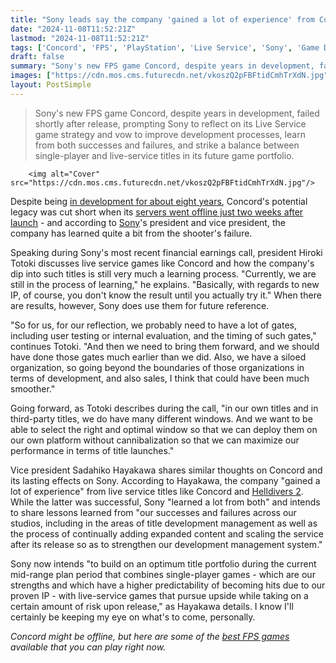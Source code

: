 ```yaml
---
title: "Sony leads say the company 'gained a lot of experience' from Concord's failure and will have to do more 'user testing or internal evaluation' in the future"
date: "2024-11-08T11:52:21Z"
lastmod: "2024-11-08T11:52:21Z"
tags: ['Concord', 'FPS', 'PlayStation', 'Live Service', 'Sony', 'Game Development', 'Failure Analysis', 'Helldivers 2', 'Single-Player', 'Mid-Range Plan']
draft: false
summary: "Sony's new FPS game Concord, despite years in development, failed shortly after release, prompting Sony to reflect on its Live Service game strategy and vow to improve development processes, learn from both successes and failures, and strike a balance between single-player and live-service titles in its future game portfolio."
images: ["https://cdn.mos.cms.futurecdn.net/vkoszQ2pFBFtidCmhTrXdN.jpg"]
layout: PostSimple
---
```

> Sony's new FPS game Concord, despite years in development, failed shortly after release, prompting Sony to reflect on its Live Service game strategy and vow to improve development processes, learn from both successes and failures, and strike a balance between single-player and live-service titles in its future game portfolio.


        <img alt="Cover" src="https://cdn.mos.cms.futurecdn.net/vkoszQ2pFBFtidCmhTrXdN.jpg"/>
        
Despite being [<u>in development for about eight years</u>](https://www.gamesradar.com/games/fps/new-playstation-fps-concord-was-in-development-for-about-8-years-starting-almost-exactly-when-2016s-overwatch-got-hero-shooters-trending/), Concord's potential legacy was cut short when its [<u>servers went offline just two weeks after launch</u>](https://www.gamesradar.com/games/fps/its-official-concord-servers-are-now-offline-just-2-weeks-after-one-of-the-worst-launches-of-2024/) - and according to [Sony](https://www.gamesradar.com/tag/sony/)'s president and vice president, the company has learned quite a bit from the shooter's failure.

Speaking during Sony's most recent financial earnings call, president Hiroki Totoki discusses live service games like Concord and how the company's dip into such titles is still very much a learning process. "Currently, we are still in the process of learning," he explains. "Basically, with regards to new IP, of course, you don't know the result until you actually try it." When there are results, however, Sony does use them for future reference.

"So for us, for our reflection, we probably need to have a lot of gates, including user testing or internal evaluation, and the timing of such gates," continues Totoki. "And then we need to bring them forward, and we should have done those gates much earlier than we did. Also, we have a siloed organization, so going beyond the boundaries of those organizations in terms of development, and also sales, I think that could have been much smoother."

Going forward, as Totoki describes during the call, "in our own titles and in third-party titles, we do have many different windows. And we want to be able to select the right and optimal window so that we can deploy them on our own platform without cannibalization so that we can maximize our performance in terms of title launches." 

Vice president Sadahiko Hayakawa shares similar thoughts on Concord and its lasting effects on Sony. According to Hayakawa, the company "gained a lot of experience" from live service titles like Concord and [<u>Helldivers 2</u>](https://www.gamesradar.com/helldivers-2-guide/). While the latter was successful, Sony "learned a lot from both" and intends to share lessons learned from "our successes and failures across our studios, including in the areas of title development management as well as the process of continually adding expanded content and scaling the service after its release so as to strengthen our development management system."

Sony now intends "to build on an optimum title portfolio during the current mid-range plan period that combines single-player games - which are our strengths and which have a higher predictability of becoming hits due to our proven IP - with live-service games that pursue upside while taking on a certain amount of risk upon release," as Hayakawa details. I know I'll certainly be keeping my eye on what's to come, personally.

*Concord might be offline, but here are some of the *[<u><em>best FPS games</em></u>](https://www.gamesradar.com/best-fps-games/)* available that you can play right now.*
        